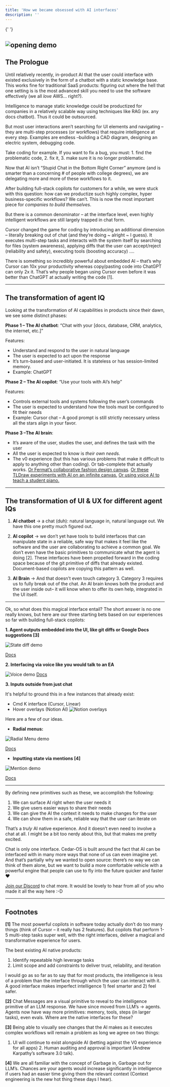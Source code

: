 ```yaml
---
title: 'How we became obsessed with AI interfaces'
description: ''
---
```


{' '}

<img
	src='https://vrhlhwfhghqbpdpfnpdq.supabase.co/storage/v1/object/public/logos//document_final.gif'
	alt='opening demo'
/>
---

## The Prologue

Until relatively recently, in-product AI that the user could interface with existed exclusively in the form of a chatbot with a static knowledge base. This works fine for traditional SaaS products: figuring out where the hell that one setting is is the most advanced skill you need to use the software effectively (we all _love_ AWS… right?).

Intelligence to manage static knowledge could be productized for companies in a relatively scalable way using techniques like RAG (ex. any docs chatbot). Thus it could be outsourced.

But most user interactions aren’t searching for UI elements and navigating – they are multi-step processes (or workflows) that require intelligence at every step. Examples are endless –building a CAD diagram, designing an electric system, debugging code.

Take coding for example. If you want to fix a bug, you must: 1. find the problematic code, 2. fix it, 3. make sure it is no longer problematic.

Now that AI isn’t “Stupid Chat in the Bottom Right Corner” anymore (and is smarter than a concerning # of people with college degrees), we are delegating more and more of these workflows to it.

After building full-stack copilots for customers for a while, we were stuck with this question: how can we productize such highly complex, hyper business-specific workflows? We can’t. This is now the most important piece for _companies to build themselves_.

But there is a common denominator – at the interface level, even highly intelligent workflows are still largely trapped in chat form.

Cursor changed the game for coding by introducing an additional dimension – literally breaking out of chat (and they’re doing ~ alright ~ I guess). It executes multi-step tasks and interacts with the system itself by searching for files (system awareness), applying diffs that the user can accept/reject (reliability and safety), executing tools (boosting accuracy) ….

There is something so incredibly powerful about embedded AI – that’s why Cursor can 10x your productivity whereas copy/pasting code into ChatGPT can only 2x it. That’s why people began using Cursor even before it was better than ChatGPT at actually writing the code [1].

---

## The transformation of agent IQ

Looking at the transformation of AI capabilities in products since their dawn, we see some distinct phases:

**Phase 1 – The AI chatbot**: “Chat with your [docs, database, CRM, analytics, the internet, etc.]”

Features:

- Understand and respond to the user in natural language
- The user is expected to act upon the response
- It’s turn-based and user-initiated. It is stateless or has session-limited memory.
- Example: ChatGPT

**Phase 2 – The AI copilot**: “Use your tools with AI’s help”

Features:

- Controls external tools and systems following the user’s commands
- The user is expected to understand how the tools must be configured to fit their needs
- Example: Cursor chat – A good prompt is still strictly necessary unless all the stars align in your favor.

**Phase 3 –The AI brain**:

- It’s aware of the user, studies the user, and defines the task with the user
- All the user is expected to know is _their own needs._
- The v0 experience (but this has various problems that make it difficult to apply to anything other than coding). Or tab-complete that actually works. [Or Fermat’s collaborative fashion design canvas](https://liveblocks.io/blog/how-fermat-enabled-real-time-collaboration-in-their-ai-powered-whiteboard). [Or these TLDraw experiments with AI on an infinite canvas.](https://www.youtube.com/watch?v=1C2TdPkj6aQ&t=241s) [Or using voice AI to teach a student piano.](https://link.springer.com/chapter/10.1007/978-3-031-97254-6_18)

---

## The transformation of UI & UX for different agent IQs

1. **AI chatbot** → a chat (duh): natural language in, natural language out. We have this one pretty much figured out.

2. **AI copilot** → we don’t yet have tools to build interfaces that can manipulate state in a reliable, safe way that makes it feel like the software and the user are collaborating to achieve a common goal. We don’t even have the basic primitives to communicate what the agent is doing [2]. These interfaces have been propelled forward in the coding space because of the git primitive of diffs that already existed. Document-based copilots are copying this pattern as well.

3. **AI Brain** → And that doesn’t even touch category 3. Category 3 requires us to fully break out of the chat. An AI brain knows both the product and the user inside out– it will know when to offer its own help, integrated in the UI itself.

---

Ok, so what does this magical interface entail? The short answer is no one really knows, but here are our three starting bets based on our experiences so far with building full-stack copilots:

**1. Agent outputs embedded into the UI, like git diffs or Google Docs suggestions [3]**

<img
	src='https://vrhlhwfhghqbpdpfnpdq.supabase.co/storage/v1/object/public/logos//frontend_demo.gif'
	alt='State diff demo'
/>

[Docs](/state-access/diff-history-manager)

**2. Interfacing via voice like you would talk to an EA**

<img
	src='https://vrhlhwfhghqbpdpfnpdq.supabase.co/storage/v1/object/public/logos//voice_final.gif'
	alt='Voice demo'
/>
[Docs](/voice/voice-integration)

**3. Inputs outside from just chat**

It's helpful to ground this in a few instances that already exist:

- Cmd K interface (Cursor, Linear)
- Hover overlays (Notion AI)
  <img
  	src='https://vrhlhwfhghqbpdpfnpdq.supabase.co/storage/v1/object/public/logos//notion%20AI.png'
  	alt='Notion overlays'
  />

Here are a few of our ideas.

- **Radial menus:**

<img
	src='https://vrhlhwfhghqbpdpfnpdq.supabase.co/storage/v1/object/public/logos//radial_menu_final.gif'
	alt='Radial Menu demo'
/>

[Docs](/spells/spells)

- **Inputting state via mentions [4]**

<img
	src='https://vrhlhwfhghqbpdpfnpdq.supabase.co/storage/v1/object/public/logos//mention_final.gif'
	alt='Mention demo'
/>

[Docs](/agent-input-context/agent-input-context)

---

By defining new primitives such as these, we accomplish the following:

1. We can surface AI right when the user needs it
2. We give users easier ways to share their needs
3. We can give the AI the context it needs to make changes for the user
4. We can show them in a safe, reliable way that the user can iterate on

That’s a _truly_ AI native experience. And it doesn’t even need to involve a chat at all. I might be a bit too nerdy about this, but that makes me pretty excited.

Chat is only one interface. Cedar-OS is built around the fact that AI can be interfaced with in many more ways that none of us can even imagine yet. And that’s partially why we wanted to open source: there’s no way we can think of them alone, but we want to build a more comfortable vehicle with a powerful engine that people can use to fly into the future quicker and faster ❤️

[Join our Discord](https://discord.gg/4AWawRjNdZ) to chat more. It would be lovely to hear from all of you who made it all the way here :-D

---

## Footnotes

<a id='1'></a>**[1]** The most powerful copilots in software today actually don’t
do too many things (think of Cursor – it really has 2 features). But copilots that
perform 1-5 multi-step tasks super well, with the right interfaces, deliver a magical
and transformative experience for users.

The best existing AI native products:

1. Identify repeatable high leverage tasks
2. Limit scope and add constraints to deliver trust, reliability, and iteration

I would go as so far as to say that for most products, the intelligence is less of a problem than the interface through which the user can interact with it. A good interface makes imperfect intelligence 1) feel smarter and 2) feel safer.

<a id='2'></a>**[2]** Chat Messages are a visual primitive to reveal to the intelligence
primitive of an LLM response. We have since moved from LLM’s → agents. Agents now
have way more primitives: memory, tools, steps (in larger tasks), even evals. Where
are the native interfaces for these?

<a id='3'></a>**[3]** Being able to visually see changes that the AI makes as it
executes complex workflows will remain a problem as long we agree on two things:
1. UI will continue to exist alongside AI (betting against the V0 experience for
all apps) 2. Human auditing and approval is important (Andrew Karpathy’s software
3.0 talk).

**[4]** We are all familiar with the concept of Garbage in, Garbage out for LLM’s. Chances are your agents would increase significantly in intelligence if users had an easier time giving them the relevant context (Context engineering is the new hot thing these days I hear).
